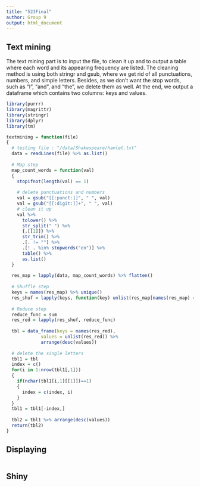 ```yaml
---
title: "523Final"
author: Group 9
output: html_document
---
```


## Text mining

The text mining part is to input the file, to clean it up and to output a table where each word and its appearing frequency are listed. The cleaning method is using both stringr and gsub, where we get rid of all punctuations, numbers, and simple letters. Besides, as we don't want the stop words, such as "I", "and", and "the", we delete them as well. At the end, we output a dataframe which contains two columns: keys and values.

```r
library(purrr)
library(magrittr)
library(stringr)
library(dplyr)
library(tm)

textmining = function(file)
{
  # testing file : "/data/Shakespeare/hamlet.txt"
  data = readLines(file) %>% as.list()
  
  # Map step
  map_count_words = function(val)
  {
    stopifnot(length(val) == 1)
    
    # delete punctuations and numbers
    val = gsub("[[:punct:]]", " ", val)
    val = gsub("[[:digit:]]+", " ", val)
    # clean it up
    val %>%
      tolower() %>%
      str_split(" ") %>%
      {.[[1]]} %>%
      str_trim() %>%
      .[. != ""] %>%
      .[! . %in% stopwords("en")] %>%
      table() %>% 
      as.list()
  }
  
  res_map = lapply(data, map_count_words) %>% flatten()
  
  # Shuffle step
  keys = names(res_map) %>% unique()
  res_shuf = lapply(keys, function(key) unlist(res_map[names(res_map) == key]) %>% setNames(NULL)) %>% setNames(keys)
  
  # Reduce step
  reduce_func = sum
  res_red = lapply(res_shuf, reduce_func)
  
  tbl = data_frame(keys = names(res_red), 
             values = unlist(res_red)) %>% 
             arrange(desc(values))
  
  # delete the single letters
  tbl1 = tbl
  index = c()
  for(i in 1:nrow(tbl1[,1]))
  {
    if(nchar(tbl1[i,1][[1]])==1)
    {
      index = c(index, i)
    }
  }
  tbl1 = tbl1[-index,]
  
  tbl2 = tbl1 %>% arrange(desc(values))
  return(tbl2)
}
```


## Displaying

```r


```


## Shiny

```r


```